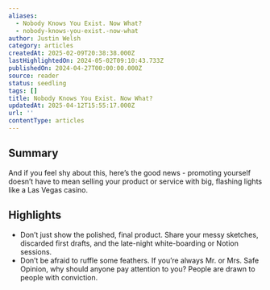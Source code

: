 ```yaml
---
aliases:
  - Nobody Knows You Exist. Now What?
  - nobody-knows-you-exist.-now-what
author: Justin Welsh
category: articles
createdAt: 2025-02-09T20:38:38.000Z
lastHighlightedOn: 2024-05-02T09:10:43.733Z
publishedOn: 2024-04-27T00:00:00.000Z
source: reader
status: seedling
tags: []
title: Nobody Knows You Exist. Now What?
updatedAt: 2025-04-12T15:55:17.000Z
url: ''
contentType: articles
---
```

## Summary

And if you feel shy about this, here’s the good news - promoting yourself doesn’t have to mean selling your product or service with big, flashing lights like a Las Vegas casino.

## Highlights

- Don’t just show the polished, final product. Share your messy sketches, discarded first drafts, and the late-night white-boarding or Notion sessions.
- Don’t be afraid to ruffle some feathers. If you’re always Mr. or Mrs. Safe Opinion, why should anyone pay attention to you? People are drawn to people with conviction.
